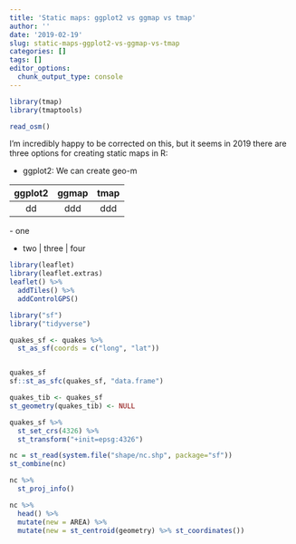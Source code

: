 ```yaml
---
title: 'Static maps: ggplot2 vs ggmap vs tmap'
author: ''
date: '2019-02-19'
slug: static-maps-ggplot2-vs-ggmap-vs-tmap
categories: []
tags: []
editor_options: 
  chunk_output_type: console
---
```


```r
library(tmap)
library(tmaptools)

read_osm()
```


I'm incredibly happy to be corrected on this, but it seems in 2019 there are three options for creating static maps in R:

- ggplot2: We can create geo-m

| ggplot2 | ggmap | tmap |
| :--: | :--: | :--: |
| dd | ddd | ddd |


| - one
- two | three | four

```r
library(leaflet)
library(leaflet.extras)
leaflet() %>%
  addTiles() %>%
  addControlGPS()
```


```r
library("sf")
library("tidyverse")

quakes_sf <- quakes %>%
  st_as_sf(coords = c("long", "lat"))


quakes_sf
sf::st_as_sfc(quakes_sf, "data.frame")

quakes_tib <- quakes_sf
st_geometry(quakes_tib) <- NULL

quakes_sf %>%
  st_set_crs(4326) %>%
  st_transform("+init=epsg:4326")

nc = st_read(system.file("shape/nc.shp", package="sf"))
st_combine(nc)

nc %>%
  st_proj_info()

nc %>%
  head() %>%
  mutate(new = AREA) %>%
  mutate(new = st_centroid(geometry) %>% st_coordinates())


```






